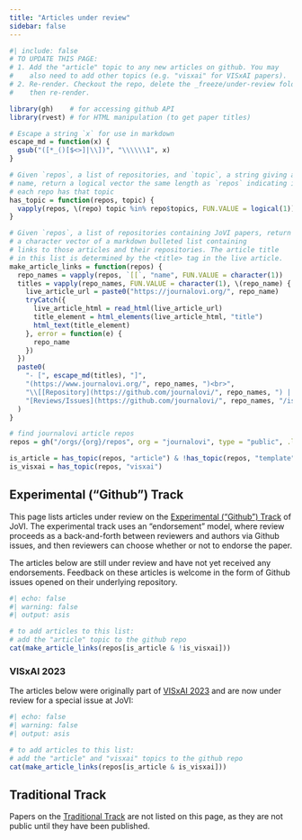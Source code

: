 ```yaml
---
title: "Articles under review"
sidebar: false
---
```


```r
#| include: false
# TO UPDATE THIS PAGE:
# 1. Add the "article" topic to any new articles on github. You may
#    also need to add other topics (e.g. "visxai" for VISxAI papers).
# 2. Re-render. Checkout the repo, delete the _freeze/under-review folder,
#    then re-render.

library(gh)    # for accessing github API
library(rvest) # for HTML manipulation (to get paper titles)

# Escape a string `x` for use in markdown
escape_md = function(x) {
  gsub("([*_()[$<>]|\\])", "\\\\\\1", x)
}

# Given `repos`, a list of repositories, and `topic`, a string giving a topic
# name, return a logical vector the same length as `repos` indicating if 
# each repo has that topic 
has_topic = function(repos, topic) {
  vapply(repos, \(repo) topic %in% repo$topics, FUN.VALUE = logical(1))
}

# Given `repos`, a list of repositories containing JoVI papers, return
# a character vector of a markdown bulleted list containing 
# links to those articles and their repositories. The article title
# in this list is determined by the <title> tag in the live article.
make_article_links = function(repos) {
  repo_names = vapply(repos, `[[`, "name", FUN.VALUE = character(1))
  titles = vapply(repo_names, FUN.VALUE = character(1), \(repo_name) {
    live_article_url = paste0("https://journalovi.org/", repo_name)
    tryCatch({
      live_article_html = read_html(live_article_url)
      title_element = html_elements(live_article_html, "title")
      html_text(title_element)
    }, error = function(e) {
      repo_name
    })
  })
  paste0(
    "- [", escape_md(titles), "]",
    "(https://www.journalovi.org/", repo_names, ")<br>",
    "\\[[Repository](https://github.com/journalovi/", repo_names, ") | ",
    "[Reviews/Issues](https://github.com/journalovi/", repo_names, "/issues)\\]\n"
  )
}

# find journalovi article repos
repos = gh("/orgs/{org}/repos", org = "journalovi", type = "public", .limit = Inf)

is_article = has_topic(repos, "article") & !has_topic(repos, "template")
is_visxai = has_topic(repos, "visxai")
```

## Experimental ("Github") Track

This page lists articles under review on the [Experimental ("Github") Track](submit.qmd#experimental) of JoVI. The experimental track uses an "endorsement" model, where review proceeds as a back-and-forth between reviewers and authors via Github issues, and then reviewers can choose whether or not to endorse the paper. 

The articles below are still under review and have not yet received any endorsements. Feedback on these articles is welcome in the form of Github issues opened on their underlying repository.

```r
#| echo: false
#| warning: false
#| output: asis

# to add articles to this list:
# add the "article" topic to the github repo
cat(make_article_links(repos[is_article & !is_visxai]))
```

### VISxAI 2023 

The articles below were originally part of [VISxAI 2023](https://visxai.io/) and are now under review for a special issue at JoVI:

```r
#| echo: false
#| warning: false
#| output: asis

# to add articles to this list: 
# add the "article" and "visxai" topics to the github repo
cat(make_article_links(repos[is_article & is_visxai]))
```

## Traditional Track

Papers on the [Traditional Track](submit.qmd#traditional) are not listed on this page, as they are not public until they have been published.
